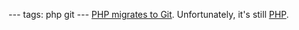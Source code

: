 ---
tags: php git
---
[http://www.php.net/archive/2012.php#id2012-03-20-1 PHP migrates to Git]. Unfortunately, it's still [[PHP]].
